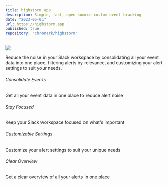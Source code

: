 ```yaml
---
title: highstorm.app
description: Simple, fast, open source custom event tracking
date: "2023-05-01"
url: https://highstorm.app
published: true
repository: "chronark/highstorm"
---
```


[![](https://highstorm.app/og.jpg)](https://highstorm.app)

Reduce the noise in your Slack workspace by consolidating all your event data into one place, filtering alerts by relevance, and customizing your alert settings to suit your needs.

###### Consolidate Events

Get all your event data in one place to reduce alert noise

###### Stay Focused

Keep your Slack workspace focused on what's important

###### Customizable Settings

Customize your alert settings to suit your unique needs

###### Clear Overview

Get a clear overview of all your alerts in one place
